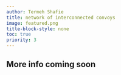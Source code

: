 ```yaml
---
author: Termeh Shafie
title: network of interconnected convoys
image: featured.png
title-block-style: none
toc: true
priority: 3
---
```



## More info coming soon